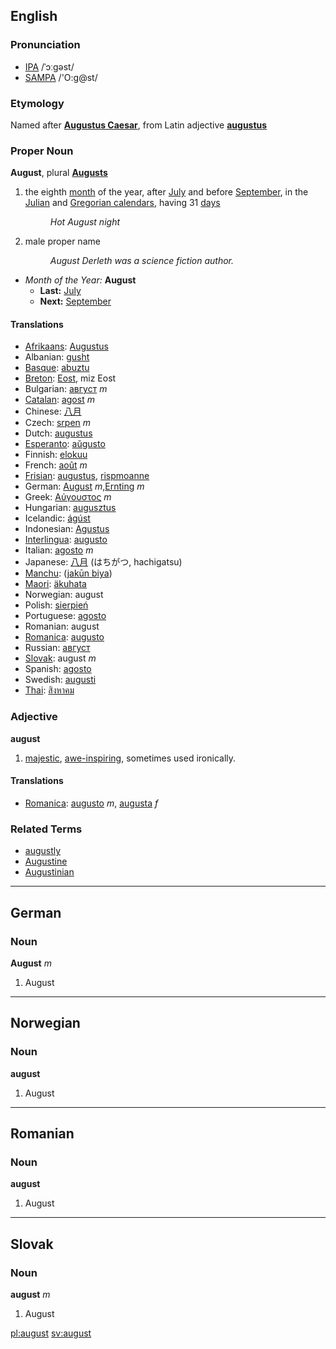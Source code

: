 ==English==

===Pronunciation===
*[[w:IPA|IPA]] /ˈɔːgəst/
*[[w:SAMPA|SAMPA]] /'O:g@st/

===Etymology===
Named after '''[[Augustus Caesar]]''', from Latin adjective '''[[augustus]]'''

===Proper Noun===
'''August''', plural '''[[Augusts]]'''

# the eighth [[month]] of the year, after [[July]] and before [[September]], in the [[Julian]] and [[Gregorian calendar]]s, having 31 [[day]]s
#: ''Hot August night''
# male proper name
#: ''August Derleth was a science fiction author.''

*''Month of the Year:'' '''August'''
**'''Last:''' [[July]]
**'''Next:''' [[September]]


====Translations====
*[[Afrikaans]]: [[Augustus]]
*Albanian: [[gusht]]
*[[Basque]]: [[abuztu]]
*[[Breton]]: [[Eost]], miz Eost
*Bulgarian: [[август]] ''m''
*[[Catalan]]: [[agost]] ''m''
*Chinese: [[八月]]
*Czech: [[srpen]] ''m''
*Dutch: [[augustus]]
*[[Esperanto]]: [[aŭgusto]]
*Finnish: [[elokuu]]
*French: [[août]] ''m''
*[[Frisian]]: [[augustus]], [[rispmoanne]]
*German: [[August]] ''m'',[[Ernting]] ''m'' 
*Greek: [[Αύγουστος]] ''m''
*Hungarian: [[augusztus]]
*Icelandic: [[ágúst]]
*Indonesian: [[Agustus]]
*[[Interlingua]]: [[augusto]]
*Italian: [[agosto#Italian|agosto]] ''m''
*Japanese: [[八月]] (はちがつ, hachigatsu)
*[[Manchu]]: ([[jakūn biya]])
*[[Maori]]: [[äkuhata]]
*Norwegian: august
*Polish: [[sierpień]]
*Portuguese: [[agosto#Portuguese|agosto]]
*Romanian: august
*[[Romanica]]: [[augusto]]
*Russian: [[август]]
*[[Slovak]]: august ''m''
*Spanish: [[agosto#Spanish|agosto]]
*Swedish: [[augusti]]
*[[Thai]]: [[สิงหาคม]]

===Adjective===
'''august'''

# [[majestic]], [[awe-inspiring]], sometimes used ironically.

====Translations====
*[[Romanica]]: [[augusto]] ''m'', [[augusta]] ''f''

===Related Terms===
*[[augustly]]
*[[Augustine]]
*[[Augustinian]]

----
==German==
===Noun===
'''August''' ''m''

#August

----
==Norwegian==
===Noun===
'''august'''

#August

----
==Romanian==
===Noun===
'''august'''

#August

----
==Slovak==
===Noun===
'''august''' ''m''

#August

[[pl:august]]
[[sv:august]]